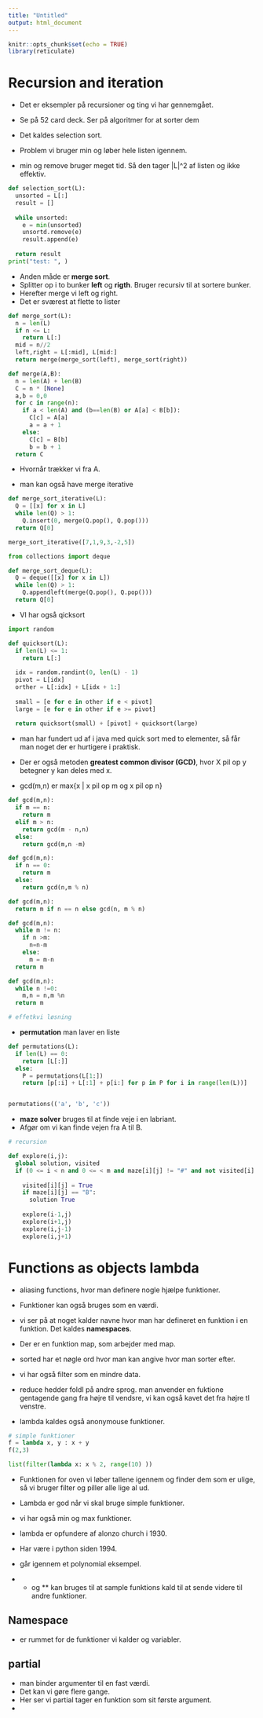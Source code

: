 ```yaml
---
title: "Untitled"
output: html_document
---
```


```r
knitr::opts_chunk$set(echo = TRUE)
library(reticulate)
```

# Recursion and iteration

- Det er eksempler på recursioner og ting vi har gennemgået.

- Se på 52 card deck. Ser på algoritmer for at sorter dem

- Det kaldes selection sort.
- Problem vi bruger min og løber hele listen igennem. 
- min og remove bruger meget tid. Så den tager |L|^2 af listen og ikke
  effektiv. 

```python
def selection_sort(L):
  unsorted = L[:]
  result = []
  
  while unsorted:
    e = min(unsorted) 
    unsortd.remove(e)
    result.append(e)
    
  return result
print("test: ", )
```

- Anden måde er **merge sort**.
- Splitter op i to bunker **left** og **rigth**. Bruger recursiv til at sortere bunker.
- Herefter merge vi left og right. 
- Det er sværest at flette to lister

```python
def merge_sort(L):
  n = len(L)
  if n <= L:
    return L[:]
  mid = n//2
  left,right = L[:mid], L[mid:]
  return merge(merge_sort(left), merge_sort(right))
```

```python
def merge(A,B):
  n = len(A) + len(B)
  C = n * [None]
  a,b = 0,0
  for c in range(n):
    if a < len(A) and (b==len(B) or A[a] < B[b]):
      C[c] = A[a]
      a = a + 1
    else:
      C[c] = B[b]
      b = b + 1
  return C
```


- Hvornår trækker vi fra A. 

- man kan også have merge iterative

```python
def merge_sort_iterative(L):
  Q = [[x] for x in L]
  while len(Q) > 1:
    Q.insert(0, merge(Q.pop(), Q.pop()))
  return Q[0]

merge_sort_iterative([7,1,9,3,-2,5])
```

```python
from collections import deque
```


```python
def merge_sort_deque(L):
  Q = deque([[x] for x in L])
  while len(Q) > 1:
    Q.appendleft(merge(Q.pop(), Q.pop()))
  return Q[0]
```


- VI har også qicksort

```python
import random
```

```python
def quicksort(L):
  if len(L) <= 1:
    return L[:]
  
  idx = random.randint(0, len(L) - 1)
  pivot = L[idx]
  orther = L[:idx] + L[idx + 1:]
  
  small = [e for e in other if e < pivot]
  large = [e for e in other if e >= pivot]
  
  return quicksort(small) + [pivot] + quicksort(large)
```

- man har fundert ud af i java med quick sort med to elementer, så får man
  noget der er hurtigere i praktisk.
  
- Der er også metoden **greatest common divisor (GCD)**, hvor X pil op y betegner
  y kan deles med x.
- gcd(m,n) er max{x | x pil op m og x pil op n}

```python
def gcd(m,n):
  if m == n:
    return m
  elif m > n:
    return gcd(m - n,n)
  else:
    return gcd(m,n -m)
```

```python
def gcd(m,n):
  if n == 0:
    return m
  else:
    return gcd(n,m % n)
```

```python
def gcd(m,n):
  return m if n == n else gcd(n, m % n)
```

```python
def gcd(m,n):
  while m != n:
    if n >m:
      n=n-m
    else:
      m = m-n
  return m
```

```python
def gcd(m,n):
  while n !=0:
    m,n = n,m %n
  return m

# effetkvi løsning
```

- **permutation** man laver en liste

```python
def permutations(L):
  if len(L) == 0:
    return [L[:]]
  else:
    P = permutations(L[1:])
    return [p[:i] + L[:1] + p[i:] for p in P for i in range(len(L))]
```

```python

```



```python
permutations(('a', 'b', 'c'))
```

- **maze solver** bruges til at finde veje i en labriant. 
- Afgør om vi kan finde vejen fra A til B. 

```python
# recursion

def explore(i,j):
  global solution, visited
  if (0 <= i < n and 0 <= < m and maze[i][j] != "#" and not visited[i][j]):
    
    visited[i][j] = True
    if maze[i][j] == "B":
      solution True
      
    explore(i-1,j)
    explore(i+1,j)
    explore(i,j-1)
    explore(i,j+1)
```


# Functions as objects lambda

- aliasing functions, hvor man definere nogle hjælpe funktioner.
- Funktioner kan også bruges som en værdi. 
- vi ser på at noget kalder navne hvor man har defineret en funktion i en 
  funktion. Det kaldes **namespaces**. 
  
- Der er en funktion map, som arbejder med map.
- sorted har et nøgle ord hvor man kan angive hvor man sorter efter. 
- vi har også filter som en mindre data.
- reduce hedder foldI på andre sprog. man anvender en fuktione gentagende gang
  fra højre til vendsre, vi kan også kavet det fra højre tl venstre.
- lambda kaldes også anonymouse funktioner. 

```python
# simple funktioner
f = lambda x, y : x + y
f(2,3)
```

```python
list(filter(lambda x: x % 2, range(10) ))
```

- Funktionen for oven vi løber tallene igennem og finder dem som er ulige, 
  så vi bruger filter og piller alle lige al ud. 
- Lambda er god når vi skal bruge simple funktioner.

- vi har også min og max funktioner. 
- lambda er opfundere af alonzo church i 1930.
- Har være i python siden 1994. 

- går igennem et polynomial eksempel. 
- * og ** kan bruges til at sample funktions kald til at sende videre til andre
  funktioner. 

## Namespace

- er rummet for de funktioner vi kalder og variabler. 

## partial

- man binder argumenter til en fast værdi. 
- Det kan vi gøre flere gange.
- Her ser vi partial tager en funktion som sit første argument. 
- 

